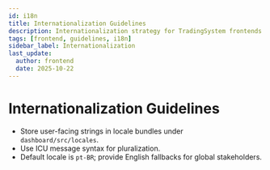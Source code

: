 ```yaml
---
id: i18n
title: Internationalization Guidelines
description: Internationalization strategy for TradingSystem frontends.
tags: [frontend, guidelines, i18n]
sidebar_label: Internationalization
last_update:
  author: frontend
  date: 2025-10-22
---
```


# Internationalization Guidelines

- Store user-facing strings in locale bundles under `dashboard/src/locales`.
- Use ICU message syntax for pluralization.
- Default locale is `pt-BR`; provide English fallbacks for global stakeholders.
